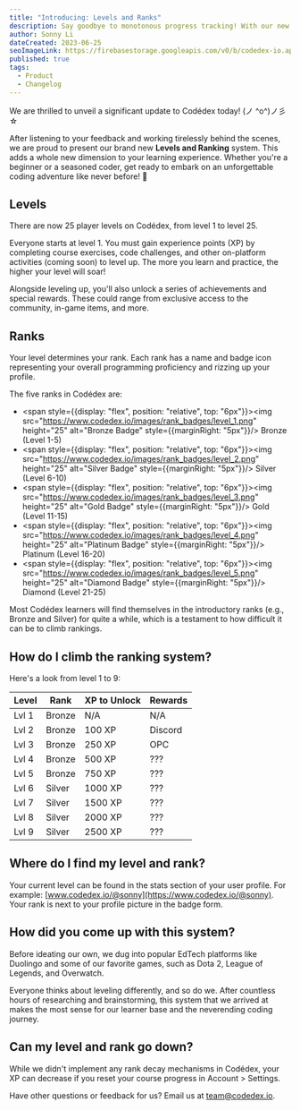 ```yaml
---
title: "Introducing: Levels and Ranks"
description: Say goodbye to monotonous progress tracking! With our new Levels and Ranking system, we are taking learning to code to a whole new level (pun intended).
author: Sonny Li
dateCreated: 2023-06-25
seoImageLink: https://firebasestorage.googleapis.com/v0/b/codedex-io.appspot.com/o/blogs%2Flevels-and-ranks%2Fbanner.png?alt=media&token=f1f3540e-e7c7-4c5e-b356-14de14319c4d
published: true
tags:
  - Product
  - Changelog
---
```


We are thrilled to unveil a significant update to Codédex today! (ノ ^o^)ノ彡☆

After listening to your feedback and working tirelessly behind the scenes, we are proud to present our brand new **Levels and Ranking** system. This adds a whole new dimension to your learning experience. Whether you're a beginner or a seasoned coder, get ready to embark on an unforgettable coding adventure like never before! 🚀

## Levels

There are now 25 player levels on Codédex, from level 1 to level 25. 

Everyone starts at level 1. You must gain experience points (XP) by completing course exercises, code challenges, and other on-platform activities (coming soon) to level up. The more you learn and practice, the higher your level will soar!

Alongside leveling up, you'll also unlock a series of achievements and special rewards. These could range from exclusive access to the community, in-game items, and more.

## Ranks

Your level determines your rank. Each rank has a name and badge icon representing your overall programming proficiency and rizzing up your profile.

The five ranks in Codédex are:

- <span style={{display: "flex", position: "relative", top: "6px"}}><img src="https://www.codedex.io/images/rank_badges/level_1.png" height="25" alt="Bronze Badge" style={{marginRight: "5px"}}/> Bronze (Level 1-5)</span>
- <span style={{display: "flex", position: "relative", top: "6px"}}><img src="https://www.codedex.io/images/rank_badges/level_2.png" height="25" alt="Silver Badge" style={{marginRight: "5px"}}/> Silver (Level 6-10)</span>
- <span style={{display: "flex", position: "relative", top: "6px"}}><img src="https://www.codedex.io/images/rank_badges/level_3.png" height="25" alt="Gold Badge" style={{marginRight: "5px"}}/> Gold (Level 11-15)</span>
- <span style={{display: "flex", position: "relative", top: "6px"}}><img src="https://www.codedex.io/images/rank_badges/level_4.png" height="25" alt="Platinum Badge" style={{marginRight: "5px"}}/> Platinum (Level 16-20)</span>
- <span style={{display: "flex", position: "relative", top: "6px"}}><img src="https://www.codedex.io/images/rank_badges/level_5.png" height="25" alt="Diamond Badge" style={{marginRight: "5px"}}/> Diamond (Level 21-25)</span>

Most Codédex learners will find themselves in the introductory ranks (e.g., Bronze and Silver) for quite a while, which is a testament to how difficult it can be to climb rankings.

## How do I climb the ranking system?

Here's a look from level 1 to 9:

| Level | Rank   | XP to Unlock | Rewards |
| ----- | ------ | ------------ | ------- |
| Lvl 1 | Bronze | N/A          | N/A     |
| Lvl 2 | Bronze | 100 XP       | Discord |
| Lvl 3 | Bronze | 250 XP       | OPC     |
| Lvl 4 | Bronze | 500 XP       | ???     |
| Lvl 5 | Bronze | 750 XP       | ???     |
| Lvl 6 | Silver | 1000 XP      | ???     |
| Lvl 7 | Silver | 1500 XP      | ???     |
| Lvl 8 | Silver | 2000 XP      | ???     |
| Lvl 9 | Silver | 2500 XP      | ???     |

## Where do I find my level and rank?

Your current level can be found in the stats section of your user profile. For example: [www.codedex.io/@sonny](https://www.codedex.io/@sonny). Your rank is next to your profile picture in the badge form.

## How did you come up with this system?

Before ideating our own, we dug into popular EdTech platforms like Duolingo and some of our favorite games, such as Dota 2, League of Legends, and Overwatch.

Everyone thinks about leveling differently, and so do we. After countless hours of researching and brainstorming, this system that we arrived at makes the most sense for our learner base and the neverending coding journey.

## Can my level and rank go down?

While we didn't implement any rank decay mechanisms in Codédex, your XP can decrease if you reset your course progress in Account > Settings.

Have other questions or feedback for us? Email us at team@codedex.io.
